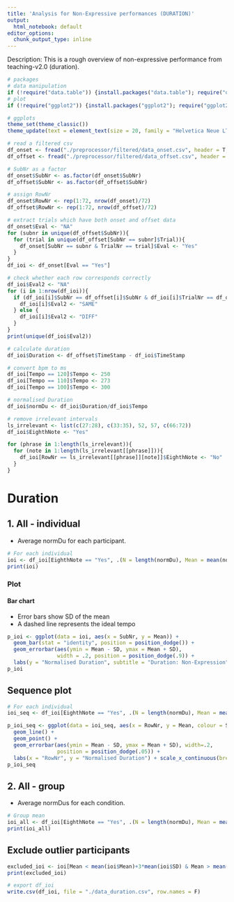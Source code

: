 ```yaml
---
title: 'Analysis for Non-Expressive performances (DURATION)'
output:
  html_notebook: default
editor_options: 
  chunk_output_type: inline
---
```


Description: This is a rough overview of non-expressive performance from teaching-v2.0 (duration).

```r
# packages
# data manipulation
if (!require("data.table")) {install.packages("data.table"); require("data.table")}
# plot
if (!require("ggplot2")) {install.packages("ggplot2"); require("ggplot2")}

# ggplots
theme_set(theme_classic())
theme_update(text = element_text(size = 20, family = "Helvetica Neue LT Std 57 Condensed"), legend.position = "bottom")
```

```r
# read a filtered csv
df_onset <- fread("./preprocessor/filtered/data_onset.csv", header = T, sep = ",", dec = ".")
df_offset <- fread("./preprocessor/filtered/data_offset.csv", header = T, sep = ",", dec = ".")

# SubNr as a factor
df_onset$SubNr <- as.factor(df_onset$SubNr)
df_offset$SubNr <- as.factor(df_offset$SubNr)

# assign RowNr
df_onset$RowNr <- rep(1:72, nrow(df_onset)/72)
df_offset$RowNr <- rep(1:72, nrow(df_offset)/72)
```

```r
# extract trials which have both onset and offset data
df_onset$Eval <- "NA"
for (subnr in unique(df_offset$SubNr)){
  for (trial in unique(df_offset[SubNr == subnr]$Trial)){
    df_onset[SubNr == subnr & TrialNr == trial]$Eval <- "Yes"
  }
}
df_ioi <- df_onset[Eval == "Yes"]

# check whether each row corresponds correctly
df_ioi$Eval2 <- "NA"
for (i in 1:nrow(df_ioi)){
  if (df_ioi[i]$SubNr == df_offset[i]$SubNr & df_ioi[i]$TrialNr == df_offset[i]$TrialNr & df_ioi[i]$Pitch == df_offset[i]$Pitch){
    df_ioi[i]$Eval2 <- "SAME"
  } else {
    df_ioi[i]$Eval2 <- "DIFF"
  }
}
print(unique(df_ioi$Eval2))

# calculate duration
df_ioi$Duration <- df_offset$TimeStamp - df_ioi$TimeStamp

# convert bpm to ms
df_ioi[Tempo == 120]$Tempo <- 250
df_ioi[Tempo == 110]$Tempo <- 273
df_ioi[Tempo == 100]$Tempo <- 300

# normalised Duration
df_ioi$normDu <- df_ioi$Duration/df_ioi$Tempo

# remove irrelevant intervals
ls_irrelevant <- list(c(27:28), c(33:35), 52, 57, c(66:72))
df_ioi$EighthNote <- "Yes"

for (phrase in 1:length(ls_irrelevant)){
  for (note in 1:length(ls_irrelevant[[phrase]])){
    df_ioi[RowNr == ls_irrelevant[[phrase]][note]]$EighthNote <- "No"
  }
}
```

# Duration
## 1. All - individual
- Average normDu for each participant.

```r
# For each individual
ioi <- df_ioi[EighthNote == "Yes", .(N = length(normDu), Mean = mean(normDu), SD = sd(normDu)), by = .(SubNr)]
print(ioi)
```

### Plot
#### Bar chart
- Error bars show SD of the mean
- A dashed line represents the ideal tempo

```r
p_ioi <- ggplot(data = ioi, aes(x = SubNr, y = Mean)) +
  geom_bar(stat = "identity", position = position_dodge()) +
  geom_errorbar(aes(ymin = Mean - SD, ymax = Mean + SD),
                width = .2, position = position_dodge(.9)) +
  labs(y = "Normalised Duration", subtitle = "Duration: Non-Expression")
p_ioi
```

## Sequence plot
```r
# For each individual
ioi_seq <- df_ioi[EighthNote == "Yes", .(N = length(normDu), Mean = mean(normDu), SD = sd(normDu)), .(SubNr, RowNr)]

p_ioi_seq <- ggplot(data = ioi_seq, aes(x = RowNr, y = Mean, colour = SubNr)) +
  geom_line() +
  geom_point() +
  geom_errorbar(aes(ymin = Mean - SD, ymax = Mean + SD), width=.2,
                position = position_dodge(.05)) + 
  labs(x = "RowNr", y = "Normalised Duration") + scale_x_continuous(breaks=seq(1,66,1))
p_ioi_seq
```

## 2. All - group
- Average normDus for each condition.

```r
# Group mean
ioi_all <- df_ioi[EighthNote == "Yes", .(N = length(normDu), Mean = mean(normDu), SD = sd(normDu))]
print(ioi_all)
```

## Exclude outlier participants
```r
excluded_ioi <- ioi[Mean < mean(ioi$Mean)+3*mean(ioi$SD) & Mean > mean(ioi$Mean)-3*mean(ioi$SD)]
print(excluded_ioi)
```

```r
# export df_ioi
write.csv(df_ioi, file = "./data_duration.csv", row.names = F)
```
